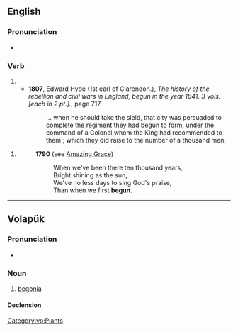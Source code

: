 ==English==

===Pronunciation===
* {{audio|en-us-begun.ogg|Audio (US)|lang=en}}

===Verb===
{{head|en|past participle|cat2=irregular past participles}}

# {{inflection of|begin||past|part|lang=en}}
#* '''1807''', Edward Hyde (1st earl of Clarendon.), ''The history of the rebellion and civil wars in England, begun in the year 1641. 3 vols. [each in 2 pt.].'', page 717
#*: ... when he should take the sield, that city was persuaded to complete the  regiment they had begun to form, under the command of a Colonel whom the  King had recommended to them ; which they did raise to the number of a  thousand men.

# {{lb|en|obsolete|_|or|_|nonstandard}} {{en-simple past of|begin}} {{defdate|17th-20th c.}}
#: '''1790''' (see [[w:Amazing Grace|Amazing Grace]])
#:: When we've been there ten thousand years,
#:: Bright shining as the sun,
#:: We've no less days to sing God's praise,
#:: Than when we first '''begun'''.

----

==Volapük==

===Pronunciation===
* {{IPA|[beˈɡun]|lang=vo}}

===Noun===
{{vo-noun}}

# [[begonia]]

====Declension====
{{vo-decl-noun}}

[[Category:vo:Plants]]